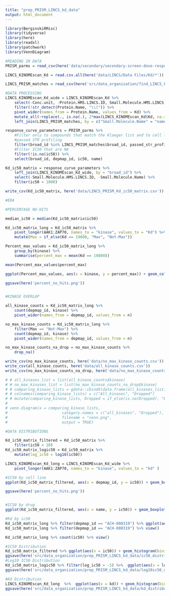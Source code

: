 ```yaml
---
title: "prep_PRISM_LINCS_kd_data"
output: html_document
---
```


```r
library(BerginskiRMisc)
library(tidyverse)
library(here)
library(readxl)
library(patchwork)
library(VennDiagram)
```

```r
#READING IN DATA
PRISM_parms = read_csv(here('data/secondary/secondary-screen-dose-response-curve-parameters.csv'))

LINCS_KINOMEscan_Kd = read.csv.all(here('data/LINCS/Data Files/Kd/*'))

LINCS_PRISM_matches = read_csv(here('src/data_organization/find_LINCS_PRISM_matches/LINCS_PRISM_match_list.csv')) %>% select(name, broad_id)
```

```r
#DATA PROCESSING
LINCS_KINOMEscan_Kd_wide = LINCS_KINOMEscan_Kd %>%
	select(-Conc.unit, -Protein.HMS.LINCS.ID, Small.Molecule.HMS.LINCS.ID) %>%
	filter(!str_detect(Protein.Name, "\\(")) %>% 
	pivot_wider(names_from = Protein.Name, values_from = Kd) %>% 
	mutate_all(~replace(., is.na(.), 2*max(LINCS_KINOMEscan_Kd$Kd, na.rm = TRUE))) %>% 
	left_join(LINCS_PRISM_matches, by = c("Small.Molecule.Name" = "name"))

response_curve_parameters = PRISM_parms %>%
	#Filter only to compounds that match the Klaeger list and to cell lines that
	#passed STR profiling
	filter(broad_id %in% LINCS_PRISM_matches$broad_id, passed_str_profiling) %>% 
	#Filter IC50 that are NA
	filter(!is.na(ic50)) %>% 
	select(broad_id, depmap_id, ic50, name)

Kd_ic50_matrix = response_curve_parameters %>% 
	left_join(LINCS_KINOMEscan_Kd_wide, by = "broad_id") %>% 
	select(-Small.Molecule.HMS.LINCS.ID, -Small.Molecule.Name) %>% 
	filter(ic50 < 1000)

write_csv(Kd_ic50_matrix, here('data/LINCS_PRISM_Kd_ic50_matrix.csv'))

```

```r
#EDA

#PERCENTAGE NO-HITS

median_ic50 = median(Kd_ic50_matrix$ic50)

Kd_ic50_matrix_long = Kd_ic50_matrix %>% 
	pivot_longer(AAK1:ZAP70, names_to = "kinase", values_to = "Kd") %>% 
	mutate(Max = if_else(Kd == 19800, "Max", "Not-Max"))

Percent_max_values = Kd_ic50_matrix_long %>% 
	group_by(kinase) %>% 
	summarise(percent_max = mean(Kd == 19800))

mean(Percent_max_values$percent_max)

ggplot(Percent_max_values, aes(x = kinase, y = percent_max)) + geom_col() + geom_hline(aes(yintercept = 0.7025), linetype = "dotted", size = 1, color = "red") + theme(axis.text.x=element_blank())

ggsave(here('percent_no_hits.png'))


#KINASE OVERLAP

all_kinase_counts = Kd_ic50_matrix_long %>%
	count(depmap_id, kinase) %>% 
	pivot_wider(names_from = depmap_id, values_from = n)

no_max_kinase_counts = Kd_ic50_matrix_long %>%
	filter(Max == "Not-Max") %>% 
	count(depmap_id, kinase) %>% 
	pivot_wider(names_from = depmap_id, values_from = n)

no_max_kinase_counts_na_drop = no_max_kinase_counts %>% 
	drop_na()

write_csv(no_max_kinase_counts, here('data/no_max_kinase_counts.csv'))
write_csv(all_kinase_counts, here('data/all_kinase_counts.csv'))
write_csv(no_max_kinase_counts_na_drop, here('data/no_max_kinase_counts_na_dropped.csv'))

# # all_kinases_list = list(all_kinase_counts$kinase)
# # no_max_kinases_list = list(no_max_kinase_counts_na_drop$kinase)
# # comparing_kinase_lists = gdata::cbindX(data.frame(all_kinases_list), data.frame(no_max_kinases_list))
# # colnames(comparing_kinase_lists) = c("All_kinases", "Dropped")
# # mutate(comparing_kinase_lists, Dropped = if_else(is.na(Dropped), "Blank", Dropped))
# 
# venn.diagram(x = comparing_kinase_lists, 
# 						 category.names = c("all_kinases", "Dropped"),
# 						 filename = "venn.png",
# 						 output = TRUE)

#DATA DISTRIBUTIONS

Kd_ic50_matrix_filtered = Kd_ic50_matrix %>% 
	filter(ic50 < 20)
Kd_ic50_matrix_logic50 = Kd_ic50_matrix %>% 
	mutate(log_ic50 = log10(ic50))

LINCS_KINOMEscan_Kd_long = LINCS_KINOMEscan_Kd_wide %>% 
	pivot_longer(AAK1:ZAP70, names_to = "kinase", values_to = "kd" )

#IC50 by cell line
ggplot(Kd_ic50_matrix_filtered, aes(x = depmap_id, y = ic50)) + geom_boxplot() + theme(axis.text.x=element_blank(), legend.position="none")

ggsave(here('percent_no_hits.png'))


#IC50 by drug
ggplot(Kd_ic50_matrix_filtered, aes(x = name, y = ic50)) + geom_boxplot() + theme(axis.text.x=element_blank(), legend.position="none") + xlab("drug")

#Kd by ic50
Kd_ic50_matrix_long %>% filter(depmap_id == "ACH-000319") %>% ggplot(aes(x = Kd, y = ic50)) + geom_point()
Kd_ic50_matrix_long %>% filter(depmap_id == "ACH-000319") %>% view()

Kd_ic50_matrix_long %>% count(ic50) %>% view()

#IC50 Distribution
Kd_ic50_matrix_filtered %>% ggplot(aes(x = ic50)) + geom_histogram(bins = 100) + ggtitle("PRISM IC50 Distribution")
ggsave(here('src/data_organization/prep_PRISM_LINCS_kd_data/ic50_distribution.png'))
#Log10 IC50 Distribution
Kd_ic50_matrix_logic50 %>% filter(log_ic50 > -5) %>%  ggplot(aes(x = log_ic50)) + geom_histogram(bins = 100) + ggtitle("PRISM IC50 Distribution")
ggsave(here('src/data_organization/prep_PRISM_LINCS_kd_data/log10ic50_distribution.png'))

#Kd Distribution
LINCS_KINOMEscan_Kd_long  %>%  ggplot(aes(x = kd)) + geom_histogram(bins = 100) + ggtitle("LINCS KinomeScan Kd Distribution")
ggsave(here('src/data_organization/prep_PRISM_LINCS_kd_data/kd_distribution.png'))

```

